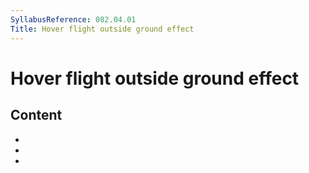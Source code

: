 ```yaml
---
SyllabusReference: 082.04.01
Title: Hover flight outside ground effect 
---
```


# Hover flight outside ground effect 

## Content

- <Link href="082.04.01.01" />
- <Link href="082.04.01.02" />
- <Link href="082.04.01.03" />